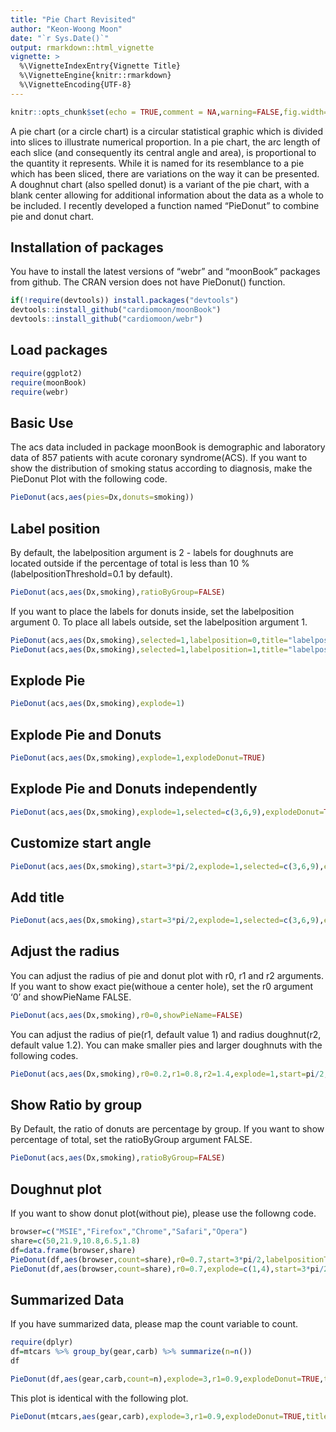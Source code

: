 ```yaml
---
title: "Pie Chart Revisited"
author: "Keon-Woong Moon"
date: "`r Sys.Date()`"
output: rmarkdown::html_vignette
vignette: >
  %\VignetteIndexEntry{Vignette Title}
  %\VignetteEngine{knitr::rmarkdown}
  %\VignetteEncoding{UTF-8}
---
```


```r
knitr::opts_chunk$set(echo = TRUE,comment = NA,warning=FALSE,fig.width=6,fig.height = 6, fig.align='center',out.width="70%")
```

A pie chart (or a circle chart) is a circular statistical graphic which is divided into slices to illustrate numerical proportion. In a pie chart, the arc length of each slice (and consequently its central angle and area), is proportional to the quantity it represents. While it is named for its resemblance to a pie which has been sliced, there are variations on the way it can be presented. A doughnut chart (also spelled donut) is a variant of the pie chart, with a blank center allowing for additional information about the data as a whole to be included. I recently developed a function named "PieDonut" to combine pie and donut chart.

## Installation of packages

You have to install the latest versions of "webr" and "moonBook" packages from github. The CRAN version does not have PieDonut() function. 

```r
if(!require(devtools)) install.packages("devtools")
devtools::install_github("cardiomoon/moonBook")
devtools::install_github("cardiomoon/webr")
```

## Load packages

```r
require(ggplot2)
require(moonBook)
require(webr)
```


## Basic Use

The acs data included in package moonBook is demographic and laboratory data of 857 patients with acute coronary syndrome(ACS). If you want to show the distribution of smoking status according to diagnosis, make the PieDonut Plot with the following code. 

```r
PieDonut(acs,aes(pies=Dx,donuts=smoking))
```

## Label position

By default, the labelposition argument is 2 - labels for doughnuts are located outside if the percentage of total is less than 10 % (labelpositionThreshold=0.1 by default).

```r
PieDonut(acs,aes(Dx,smoking),ratioByGroup=FALSE)
```

If you want to place the labels for donuts inside, set the labelposition argument 0. To place all labels outside, set the labelposition argument 1.

```r
PieDonut(acs,aes(Dx,smoking),selected=1,labelposition=0,title="labelposition=0")
PieDonut(acs,aes(Dx,smoking),selected=1,labelposition=1,title="labelposition=1")
```


## Explode Pie 

```r
PieDonut(acs,aes(Dx,smoking),explode=1)
```

##  Explode Pie and Donuts
```r
PieDonut(acs,aes(Dx,smoking),explode=1,explodeDonut=TRUE)
```

## Explode Pie and Donuts independently

```r
PieDonut(acs,aes(Dx,smoking),explode=1,selected=c(3,6,9),explodeDonut=TRUE)
```

## Customize start angle

```r
PieDonut(acs,aes(Dx,smoking),start=3*pi/2,explode=1,selected=c(3,6,9),explodeDonut=TRUE)
```

## Add title
```r
PieDonut(acs,aes(Dx,smoking),start=3*pi/2,explode=1,selected=c(3,6,9),explodeDonut=TRUE,title="Distribution of Smoking Status by Diagnosis")
```


## Adjust the radius

You can adjust the radius of pie and donut plot with r0, r1 and r2 arguments. If you want to show exact pie(withoue a center hole), set the r0 argument '0' and showPieName FALSE.

```r
PieDonut(acs,aes(Dx,smoking),r0=0,showPieName=FALSE)
```

You can adjust the radius of pie(r1, default value 1) and radius doughnut(r2, default value 1.2). You can make smaller pies and larger doughnuts with the following codes.

```r
PieDonut(acs,aes(Dx,smoking),r0=0.2,r1=0.8,r2=1.4,explode=1,start=pi/2,explodeDonut=TRUE)
```

## Show Ratio by group

By Default, the ratio of donuts are percentage by group. If you want to show percentage of total, set the ratioByGroup argument FALSE.
```r
PieDonut(acs,aes(Dx,smoking),ratioByGroup=FALSE)
```


## Doughnut plot

If you want to show donut plot(without pie), please use the followng code. 
```r
browser=c("MSIE","Firefox","Chrome","Safari","Opera")
share=c(50,21.9,10.8,6.5,1.8)
df=data.frame(browser,share)
PieDonut(df,aes(browser,count=share),r0=0.7,start=3*pi/2,labelpositionThreshold=0.1)
PieDonut(df,aes(browser,count=share),r0=0.7,explode=c(1,4),start=3*pi/2)
```

## Summarized Data

If you have summarized data, please map the count variable to count.
```r
require(dplyr)
df=mtcars %>% group_by(gear,carb) %>% summarize(n=n())
df
```

```r
PieDonut(df,aes(gear,carb,count=n),explode=3,r1=0.9,explodeDonut=TRUE,title="Distribution of carburetors by gears",star=3*pi/2,labelposition=0)
```

This plot is identical with the following plot.
```r
PieDonut(mtcars,aes(gear,carb),explode=3,r1=0.9,explodeDonut=TRUE,title="Distribution of carburetors by gears",star=3*pi/2,labelposition=0)
```

